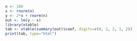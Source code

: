 ```r
n <- 100
x <- rnorm(n)
y <- 2*x + rnorm(n)
out <- lm(y ~ x)
library(xtable)
tab <- xtable(summary(out)$coef, digits=c(0, 2, 2, 1, 2))
print(tab, type="html")
```